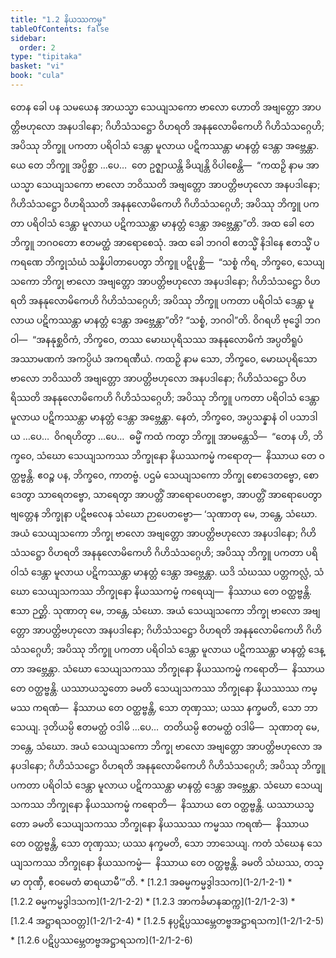 ```yaml
---
title: "1.2 နိယဿကမ္မ"
tableOfContents: false
sidebar:
  order: 2
type: "tipitaka"
basket: "vi"
book: "cula"
---
```



<DynamicBreadcrumb />

<Division number="11" book="cula" e="ch" v="4" p="13">

<Paragraph number="61" book="cula">
တေန ခေါ ပန သမယေန အာယသ္မာ သေယျသကော ဗာလော ဟောတိ အဗျတ္တော အာပတ္တိဗဟုလော အနပဒါနော; ဂိဟိသံသဋ္ဌော ဝိဟရတိ အနနုလောမိကေဟိ ဂိဟိသံသဂ္ဂေဟိ; အပိဿု ဘိက္ခူ ပကတာ ပရိဝါသံ ဒေန္တာ မူလာယ ပဋိကဿန္တာ မာနတ္တံ ဒေန္တာ အဗ္ဘေန္တာ. ယေ တေ ဘိက္ခူ အပ္ပိစ္ဆာ …ပေ…  တေ ဥဇ္ဈာယန္တိ ခိယျန္တိ ဝိပါစေန္တိ—  “ကထဉှိ နာမ အာယသ္မာ သေယျသကော ဗာလော ဘဝိဿတိ အဗျတ္တော အာပတ္တိဗဟုလော အနပဒါနော; ဂိဟိသံသဋ္ဌော ဝိဟရိဿတိ အနနုလောမိကေဟိ ဂိဟိသံသဂ္ဂေဟိ; အပိဿု ဘိက္ခူ ပကတာ ပရိဝါသံ ဒေန္တာ မူလာယ ပဋိကဿန္တာ မာနတ္တံ ဒေန္တာ အဗ္ဘေန္တာ”တိ. အထ ခေါ တေ ဘိက္ခူ ဘဂဝတော ဧတမတ္ထံ အာရောစေသုံ.


</Paragraph>

<Paragraph number="62" book="cula">
အထ ခေါ ဘဂဝါ ဧတသ္မိံ နိဒါနေ ဧတသ္မိံ ပကရဏေ ဘိက္ခုသံဃံ သန္နိပါတာပေတွာ ဘိက္ခူ ပဋိပုစ္ဆိ—  “သစ္စံ ကိရ, ဘိက္ခဝေ, သေယျသကော ဘိက္ခု ဗာလော အဗျတ္တော အာပတ္တိဗဟုလော အနပဒါနော; ဂိဟိသံသဋ္ဌော ဝိဟရတိ အနနုလောမိကေဟိ ဂိဟိသံသဂ္ဂေဟိ; အပိဿု ဘိက္ခူ ပကတာ ပရိဝါသံ ဒေန္တာ မူလာယ ပဋိကဿန္တာ မာနတ္တံ ဒေန္တာ အဗ္ဘေန္တာ”တိ? “သစ္စံ, ဘဂဝါ”တိ. ဝိဂရဟိ ဗုဒ္ဓေါ ဘဂဝါ—  “အနနုစ္ဆဝိကံ, ဘိက္ခဝေ, တဿ မောဃပုရိသဿ အနနုလောမိကံ အပ္ပတိရူပံ အဿာမဏကံ အကပ္ပိယံ အကရဏီယံ. ကထဉှိ နာမ သော, ဘိက္ခဝေ, မောဃပုရိသော ဗာလော ဘဝိဿတိ အဗျတ္တော အာပတ္တိဗဟုလော အနပဒါနော; ဂိဟိသံသဋ္ဌော ဝိဟရိဿတိ အနနုလောမိကေဟိ ဂိဟိသံသဂ္ဂေဟိ; အပိဿု ဘိက္ခူ ပကတာ ပရိဝါသံ ဒေန္တာ မူလာယ ပဋိကဿန္တာ မာနတ္တံ ဒေန္တာ အဗ္ဘေန္တာ. နေတံ, ဘိက္ခဝေ, အပ္ပသန္နာနံ ဝါ ပသာဒါယ …ပေ…  ဝိဂရဟိတွာ …ပေ…  ဓမ္မိံ ကထံ ကတွာ ဘိက္ခူ အာမန္တေသိ—  “တေန ဟိ, ဘိက္ခဝေ, သံဃော သေယျသကဿ ဘိက္ခုနော နိယဿကမ္မံ ကရောတု—  နိဿာယ တေ ဝတ္ထဗ္ဗန္တိ. ဧဝဉ္စ ပန, ဘိက္ခဝေ, ကာတဗ္ဗံ. ပဌမံ သေယျသကော ဘိက္ခု စောဒေတဗ္ဗော, စောဒေတွာ သာရေတဗ္ဗော, သာရေတွာ အာပတ္တိံ အာရောပေတဗ္ဗော, အာပတ္တိံ အာရောပေတွာ ဗျတ္တေန ဘိက္ခုနာ ပဋိဗလေန သံဃော ဉာပေတဗ္ဗော—


</Paragraph>

</Division>
<Division number="12" book="cula" e="ch" v="4" p="14">

<Paragraph number="63" book="cula">
‘သုဏာတု မေ, ဘန္တေ, သံဃော. အယံ သေယျသကော ဘိက္ခု ဗာလော အဗျတ္တော အာပတ္တိဗဟုလော အနပဒါနော; ဂိဟိသံသဋ္ဌော ဝိဟရတိ အနနုလောမိကေဟိ ဂိဟိသံသဂ္ဂေဟိ; အပိဿု ဘိက္ခူ ပကတာ ပရိဝါသံ ဒေန္တာ မူလာယ ပဋိကဿန္တာ မာနတ္တံ ဒေန္တာ အဗ္ဘေန္တာ. ယဒိ သံဃဿ ပတ္တကလ္လံ, သံဃော သေယျသကဿ ဘိက္ခုနော နိယဿကမ္မံ ကရေယျ—  နိဿာယ တေ ဝတ္ထဗ္ဗန္တိ. ဧသာ ဉတ္တိ.


</Paragraph>

<Paragraph number="64" book="cula">
သုဏာတု မေ, ဘန္တေ, သံဃော. အယံ သေယျသကော ဘိက္ခု ဗာလော အဗျတ္တော အာပတ္တိဗဟုလော အနပဒါနော; ဂိဟိသံသဋ္ဌော ဝိဟရတိ အနနုလောမိကေဟိ ဂိဟိသံသဂ္ဂေဟိ; အပိဿု ဘိက္ခူ ပကတာ ပရိဝါသံ ဒေန္တာ မူလာယ ပဋိကဿန္တာ မာနတ္တံ ဒေန္တာ အဗ္ဘေန္တာ. သံဃော သေယျသကဿ ဘိက္ခုနော နိယဿကမ္မံ ကရောတိ—  နိဿာယ တေ ဝတ္ထဗ္ဗန္တိ. ယဿာယသ္မတော ခမတိ သေယျသကဿ ဘိက္ခုနော နိယဿဿ ကမ္မဿ ကရဏံ—  နိဿာယ တေ ဝတ္ထဗ္ဗန္တိ, သော တုဏှဿ; ယဿ နက္ခမတိ, သော ဘာသေယျ.


</Paragraph>

<Paragraph number="65" book="cula">
ဒုတိယမ္ပိ ဧတမတ္ထံ ဝဒါမိ …ပေ…  တတိယမ္ပိ ဧတမတ္ထံ ဝဒါမိ—  သုဏာတု မေ, ဘန္တေ, သံဃော. အယံ သေယျသကော ဘိက္ခု ဗာလော အဗျတ္တော အာပတ္တိဗဟုလော အနပဒါနော; ဂိဟိသံသဋ္ဌော ဝိဟရတိ အနနုလောမိကေဟိ ဂိဟိသံသဂ္ဂေဟိ; အပိဿု ဘိက္ခူ ပကတာ ပရိဝါသံ ဒေန္တာ မူလာယ ပဋိကဿန္တာ မာနတ္တံ ဒေန္တာ အဗ္ဘေန္တာ. သံဃော သေယျသကဿ ဘိက္ခုနော နိယဿကမ္မံ ကရောတိ—  နိဿာယ တေ ဝတ္ထဗ္ဗန္တိ. ယဿာယသ္မတော ခမတိ သေယျသကဿ ဘိက္ခုနော နိယဿဿ ကမ္မဿ ကရဏံ—  နိဿာယ တေ ဝတ္ထဗ္ဗန္တိ, သော တုဏှဿ; ယဿ နက္ခမတိ, သော ဘာသေယျ.


</Paragraph>

<Paragraph number="66" book="cula">
ကတံ သံဃေန သေယျသကဿ ဘိက္ခုနော နိယဿကမ္မံ—  နိဿာယ တေ ဝတ္ထဗ္ဗန္တိ. ခမတိ သံဃဿ, တသ္မာ တုဏှီ, ဧဝမေတံ ဓာရယာမီ’”တိ.

</Paragraph>
</Division>

<TableOfContents book="cula" section="1.2">
* [1.2.1 အဓမ္မကမ္မဒွါဒသက](1-2/1-2-1)
* [1.2.2 ဓမ္မကမ္မဒွါဒသက](1-2/1-2-2)
* [1.2.3 အာကင်္ခမာနဆက္က](1-2/1-2-3)
* [1.2.4 အဋ္ဌာရသဝတ္တ](1-2/1-2-4)
* [1.2.5 နပ္ပဋိပ္ပဿမ္ဘေတဗ္ဗအဋ္ဌာရသက](1-2/1-2-5)
* [1.2.6 ပဋိပ္ပဿမ္ဘေတဗ္ဗအဋ္ဌာရသက](1-2/1-2-6)
</TableOfContents>